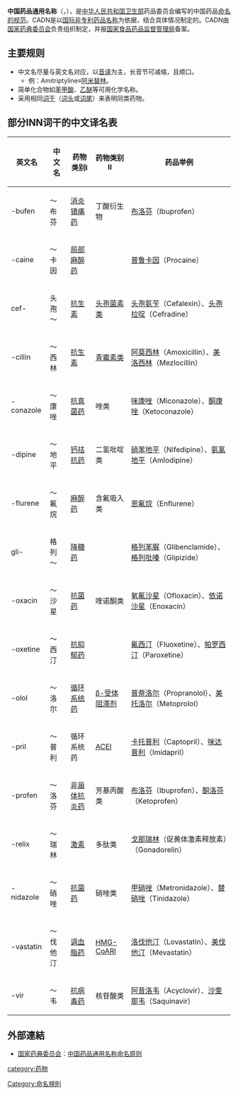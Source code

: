 '''中国药品通用名称'''（{{lang|en|'''CADN'''}}，{{lang|en|'''C'''hinese '''A'''pproved '''D'''rug '''N'''ames}}），是[[中华人民共和国卫生部|中华人民共和国卫生部]]药品委员会编写的中国药品[[命名規則|命名的规范]]。CADN是以[[国际非专利药品名称|国际非专利药品名称]]为依据，结合具体情况制定的。CADN由[[国家药典委员会|国家药典委员会]]负责组织制定，并报[[国家食品药品监督管理局|国家食品药品监督管理局]]备案。

==主要规则==
*中文名尽量与英文名对应，以[[音译|音译]]为主，长音节可减缩，且顺口。
**例：Amitriptyline≡[[阿米替林|阿米替林]]。
*简单化合物如[[苯甲酸|苯甲酸]]、[[乙醚|乙醚]]等可用化学名称。
*采用相同[[词干|词干]]（[[词头|词头]]或[[词尾|词尾]]）来表明同类药物。

==部分INN词干的中文译名表==

{| class="wikitable" style="font-size:85%;"
|- 
! 英文名
! 中文名
! 药物类别Ⅰ
! 药物类别Ⅱ
! 药品举例
|-
| -bufen || ～布芬 || [[消炎镇痛药|消炎镇痛药]] || 丁酸衍生物 || [[布洛芬|布洛芬]]（Ibuprofen）
|- 
| -caine || ～卡因 || [[局部麻醉药|局部麻醉药]] || || [[普鲁卡因|普鲁卡因]]（Procaine）
|- 
| cef- || 头孢～ || [[抗生素|抗生素]] || [[头孢菌素|头孢菌素类]] ||[[头孢氨苄|头孢氨苄]]（Cefalexin）、[[头孢拉啶|头孢拉啶]]（Cefradine）
|- 
| -cillin || ～西林 || [[抗生素|抗生素]] || [[青霉素类|青霉素类]] ||[[阿莫西林|阿莫西林]]（Amoxicillin）、[[美洛西林|美洛西林]]（Mezlocillin）
|- 
| -conazole || ～康唑 || [[抗真菌药|抗真菌药]] || 唑类 ||[[咪康唑|咪康唑]]（Miconazole）、[[酮康唑|酮康唑]]（Ketoconazole）
|- 
| -dipine || ～地平 || [[钙拮抗药|钙拮抗药]] || 二氢吡啶类 ||[[硝苯地平|硝苯地平]]（Nifedipine）、[[氨氯地平|氨氯地平]]（Amlodipine）
|- 
| -flurene || ～氟烷 || [[麻醉药|麻醉药]] || 含氟吸入类 || [[恩氟烷|恩氟烷]]（Enflurene）
|- 
| gli- || 格列～ || [[降糖药|降糖药]] || ||[[格列苯脲|格列苯脲]]（Glibenclamide）、[[格列吡嗪|格列吡嗪]]（Glipizide）
|- 
| -oxacin || ～沙星 || [[抗菌药|抗菌药]] || 喹诺酮类 ||[[氧氟沙星|氧氟沙星]]（Ofloxacin）、[[依诺沙星|依诺沙星]]（Enoxacin）
|- 
| -oxetine || ～西汀 || [[抗抑郁药|抗抑郁药]] || ||[[氟西汀|氟西汀]]（Fluoxetine）、[[帕罗西汀|帕罗西汀]]（Paroxetine）
|- 
| -olol || ～洛尔 || [[循环系统药|循环系统药]] || [[β-受体阻滞剂|β-受体阻滞剂]] ||[[普萘洛尔|普萘洛尔]]（Propranolol）、[[美托洛尔|美托洛尔]]（Metoprolol）
|- 
| -pril || ～普利 || 循环系统药 || [[ACEI|ACEI]] ||[[卡托普利|卡托普利]]（Captopril）、[[咪达普利|咪达普利]]（Imidapril）
|- 
| -profen || ～洛芬 || [[非甾体抗炎药|非甾体抗炎药]] || 芳基丙酸类 ||[[布洛芬|布洛芬]]（Ibuprofen）、[[酮洛芬|酮洛芬]]（Ketoprofen）
|- 
| -relix || ～瑞林 || [[激素|激素]] || 多肽类 || [[戈那瑞林|戈那瑞林]]（促黄体激素释放素）（Gonadorelin）
|- 
| -nidazole || ～硝唑 || [[抗菌药|抗菌药]] || 硝唑类 ||[[甲硝唑|甲硝唑]]（Metronidazole）、[[替硝唑|替硝唑]]（Tinidazole）
|- 
| -vastatin || ～伐他汀 || [[调血脂药|调血脂药]] || [[HMG-CoARI|HMG-CoARI]] ||[[洛伐他汀|洛伐他汀]]（Lovastatin）、[[美伐他汀|美伐他汀]]（Mevastatin）
|- 
| -vir || ～韦 || [[抗病毒药|抗病毒药]] || 核苷酸类 ||[[阿昔洛韦|阿昔洛韦]]（Acyclovir）、[[沙奎那韦|沙奎那韦]]（Saquinavir）
|}

== 外部連結 ==
* [[国家药典委员会|国家药典委员会]]：[http://www.chp.org.cn/cms/newscenter/attachments/000033.html 中国药品通用名称命名原则]{{Wayback|url=http://www.chp.org.cn/cms/newscenter/attachments/000033.html |date=20130419004420 }}
[[category:药物|category:药物]]
[[Category:命名規則|Category:命名規則]]